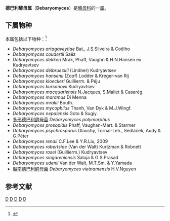 {{Automatic Taxobox
| taxon = Debaryomyces
| authority = Lodder & Kreger-van Rij (1984)
| type_species=''Debaryomyces hansenii''
| type_species_authority=(Zopf) Lodder & Kreger-van Rij (1984)
| subdivision_ranks=Species
| subdivision=
| synonyms_ref=<ref name="urlFungorum synonymy: Debaryomyces"/>
| synonyms = 
*''Isomyces'' <small>[[Clem.|Clem.]] (1931)</small>
*''Zonosporis'' <small>F.E.Clements, (1931)</small>
*''Debaryolipomyces'' <small>C.Ramírez (1957)</small>
*''Wingea'' <small>Van der Walt (1971)</small>
*''Debaryozyma'' <small>Van der Walt & Johannsen (1978)<ref name="van der Walt 1978"/></small>}}

'''德巴利酵母属'''（'''Debaryomyces'''）是[[酵母科|酵母科]]的一[[属|属]]。

==下属物种==
本属包括以下物种：<ref>{{cite web |title=Debaryomyces Lodder & Kreger-van Rij, 1984 |url=https://www.gbif.org/species/6755301 |website=GBIF |access-date=2022-06-09 |archive-date=2022-06-21 |archive-url=https://web.archive.org/web/20220621035957/https://www.gbif.org/species/6755301 }}</ref>
* ''Debaryomyces artagaveytiae'' Bat., J.S.Silveira & Coêlho
* ''Debaryomyces coudertii'' Saëz
* ''Debaryomyces dekkeri'' Mrak, Phaff, Vaughn & H.N.Hansen ex Kudryavtsev
* ''Debaryomyces delbrueckii'' (Lindner) Kudryavtsev
* ''Debaryomyces hansenii'' (Zopf) Lodder & Kreger-van Rij
* ''Debaryomyces kloeckeri'' Guillierm. & Péju
* ''Debaryomyces kursanovii'' Kudryavtsev
* ''Debaryomyces macquariensis'' N.Jacques, S.Mallet & Casarég.
* ''Debaryomyces maramus'' Di Menna
* ''Debaryomyces mrakii'' Bouth.
* ''Debaryomyces mycophilus'' Thanh, Van Dyk & M.J.Wingf.
* ''Debaryomyces nepalensis'' Goto & Sugiy.
* [[多形德巴利酵母菌|多形德巴利酵母菌]] ''Debaryomyces polymorphus'' 
* ''Debaryomyces prosopidis'' Phaff, Vaughan-Mart. & Starmer
* ''Debaryomyces psychrosporus'' Dlauchy, Tornai-Leh., Sedláček, Audy & G.Péter
* ''Debaryomyces renaii'' C.F.Lee & Y.R.Liu, 2009
* ''Debaryomyces robertsiae'' (Van der Walt) Kurtzman & Robnett
* ''Debaryomyces rosei'' (Guillierm.) Kudryavtsev
* ''Debaryomyces singareniensis'' Saluja & G.S.Prasad
* ''Debaryomyces udenii'' Van der Walt, M.T.Sm. & Y.Yamada
* [[越南德巴利酵母菌|越南德巴利酵母菌]] ''Debaryomyces vietnamensis'' H.V.Nguyen

== 参考文献 ==
{{reflist}}
{{Taxonbar|from=Q5247835}}
{{yeast-stub}}
[[Category:_1984年描述的分类群|D]]
[[Category:酵母|D]]
[[Category:酵母科|D]]
[[Category:德巴利酵母属|D]]
[[Category:嗜高渗生物|D]]